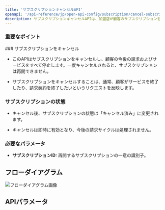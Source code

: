 ```yaml
---
title: 'サブスクリプションキャンセルAPI'
openapi: '/api-reference/jp/open-api-config/subscription/cancel-subscription.json POST /api/v1/server-to-server-interface/subscription/{subscription_id}/cancel'
description: サブスクリプションキャンセルAPIは、加盟店が顧客のサブスクリプションを永久に停止し、今後の請求サイクルとサービスを防ぐことを可能にします。
---
```


### 重要なポイント

<Info>
  ### サブスクリプションをキャンセル

  * このAPIはサブスクリプションをキャンセルし、顧客の今後の請求およびサービスをすべて停止します。一度キャンセルされると、サブスクリプションは再開できません。

  * サブスクリプションをキャンセルすることは、通常、顧客がサービスを終了したり、請求契約を終了したいというリクエストを反映します。

  ### サブスクリプションの状態

  * キャンセル後、サブスクリプションの状態は「キャンセル済み」に変更されます。

  * キャンセルは即時に有効となり、今後の請求サイクルは処理されません。

  ### 必要なパラメータ

  * **サブスクリプションID:** 再開するサブスクリプションの一意の識別子。
</Info>

## フローダイアグラム

![フローダイアグラム画像](/images/timeline-diagram/flows-API-subs-cancel.svg)

## APIパラメータ
